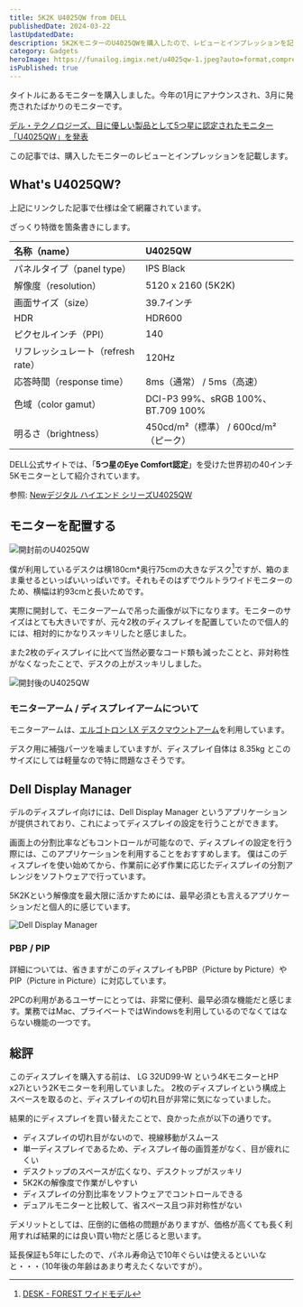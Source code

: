 ```yaml
---
title: 5K2K U4025QW from DELL
publishedDate: 2024-03-22
lastUpdatedDate:
description: 5K2KモニターのU4025QWを購入したので、レビューとインプレッションを記載します
category: Gadgets
heroImage: https://funailog.imgix.net/u4025qw-1.jpeg?auto=format,compress,enhance
isPublished: true
---
```


タイトルにあるモニターを購入しました。今年の1月にアナウンスされ、3月に発売されたばかりのモニターです。

[デル・テクノロジーズ、目に優しい製品として5つ星に認定されたモニター「U4025QW」を発表](https://www.dell.com/ja-jp/blog/monitor-u4025qw/)

この記事では、購入したモニターのレビューとインプレッションを記載します。

## What's U4025QW?

上記にリンクした記事で仕様は全て網羅されています。

ざっくり特徴を箇条書きにします。

| 名称（name）                       | U4025QW                               |
| :--------------------------------- | :------------------------------------ |
| パネルタイプ（panel type）         | IPS Black                             |
| 解像度（resolution）               | 5120 x 2160 (5K2K)                    |
| 画面サイズ（size）                 | 39.7インチ                            |
| HDR                                | HDR600                                |
| ピクセルインチ（PPI）              | 140                                   |
| リフレッシュレート（refresh rate） | 120Hz                                 |
| 応答時間（response time）          | 8ms（通常） / 5ms（高速）             |
| 色域（color gamut）                | DCI-P3 99%、sRGB 100%、BT.709 100%    |
| 明るさ（brightness）               | 450cd/m²（標準） / 600cd/m²（ピーク） |

DELL公式サイトでは、「**5つ星のEye Comfort認定**」を受けた世界初の40インチ5Kモニターとして紹介されています。

参照: [Newデジタル ハイエンド シリーズU4025QW](https://www.dell.com/ja-jp/shop/dell%E3%83%87%E3%82%B8%E3%82%BF%E3%83%AB-%E3%83%8F%E3%82%A4%E3%82%A8%E3%83%B3%E3%83%89-%E3%82%B7%E3%83%AA%E3%83%BC%E3%82%BA40%E6%9B%B2%E9%9D%A2thunderbolt-%E3%83%8F%E3%83%96-%E3%83%A2%E3%83%8B%E3%82%BF%E3%83%BC-u4025qw/apd/210-bmcw/%E3%83%A2%E3%83%8B%E3%82%BF%E3%83%BC-%E3%83%A2%E3%83%8B%E3%82%BF%E3%83%BC%E3%82%A2%E3%82%AF%E3%82%BB%E3%82%B5%E3%83%AA%E3%83%BC)

## モニターを配置する

![開封前のU4025QW](https://funailog.imgix.net/u4025qw-0.jpeg?auto=format,compress,enhance)

僕が利用しているデスクは横180cm\*奥行75cmの大きなデスク[^1]ですが、箱のまま乗せるといっぱいいっぱいです。それもそのはずでウルトラワイドモニターのため、横幅は約93cmと長いためです。

実際に開封して、モニターアームで吊った画像が以下になります。モニターのサイズはとても大きいですが、元々2枚のディスプレイを配置していたので個人的には、相対的にかなりスッキリしたと感じました。

また2枚のディスプレイに比べて当然必要なコード類も減ったことと、非対称性がなくなったことで、デスクの上がスッキリしました。

![開封後のU4025QW](https://funailog.imgix.net/u4025qw-2.jpeg?auto=format,compress,enhance)

### モニターアーム / ディスプレイアームについて

モニターアームは、[エルゴトロン LX デスクマウントアーム](https://www.ergotron.com/ja-jp/%E8%A3%BD%E5%93%81/%E8%A3%BD%E5%93%81%E8%A9%B3%E7%B4%B0/45-241#?%E8%89%B2=%E3%83%96%E3%83%A9%E3%83%83%E3%82%AF&attachment%20option=2-Piece%20Clamp)を利用しています。

デスク用に補強パーツを噛ましていますが、ディスプレイ自体は 8.35kg とこのサイズにしては軽量なので特に問題なさそうです。

## Dell Display Manager

デルのディスプレイ向けには、Dell Display Manager というアプリケーションが提供されており、これによってディスプレイの設定を行うことができます。

画面上の分割比率などもコントロールが可能なので、ディスプレイの設定を行う際には、このアプリケーションを利用することをおすすめします。
僕はこのディスプレイを使い始めてから、作業前に必ず作業に応じたディスプレイの分割アレンジをソフトウェアで行っています。

5K2Kという解像度を最大限に活かすためには、最早必須とも言えるアプリケーションだと個人的に感じています。

![Dell Display Manager](https://funailog.imgix.net/dell-display-manager.png?auto=format,compress,enhance)

### PBP / PIP

詳細については、省きますがこのディスプレイもPBP（Picture by Picture）やPIP（Picture in Picture）に対応しています。

2PCの利用があるユーザーにとっては、非常に便利、最早必須な機能だと感じます。業務ではMac、プライベートではWindowsを利用しているのでなくてはならない機能の一つです。

## 総評

このディスプレイを購入する前は、 LG 32UD99-W という4KモニターとHP x27iという2Kモニターを利用していました。
2枚のディスプレイという構成上スペースを取るのと、ディスプレイの切れ目が非常に気になっていました。

結果的にディスプレイを買い替えたことで、良かった点が以下の通りです。

- ディスプレイの切れ目がないので、視線移動がスムース
- 単一ディスプレイであるため、ディスプレイ毎の画質差がなく、目が疲れにくい
- デスクトップのスペースが広くなり、デスクトップがスッキリ
- 5K2Kの解像度で作業がしやすい
- ディスプレイの分割比率をソフトウェアでコントロールできる
- デュアルモニターと比較して、省スペース且つ非対称性がない

デメリットとしては、圧倒的に価格の問題がありますが、価格が高くても長く利用すれば結果的には良い買い物だと感じると思います。

延長保証も5年にしたので、パネル寿命込で10年ぐらいは使えるといいなと・・・（10年後の年齢はあまり考えたくないですが）。

[^1]: [DESK - FOREST ワイドモデル](https://preducts.jp/products/desk-forest-wide)
